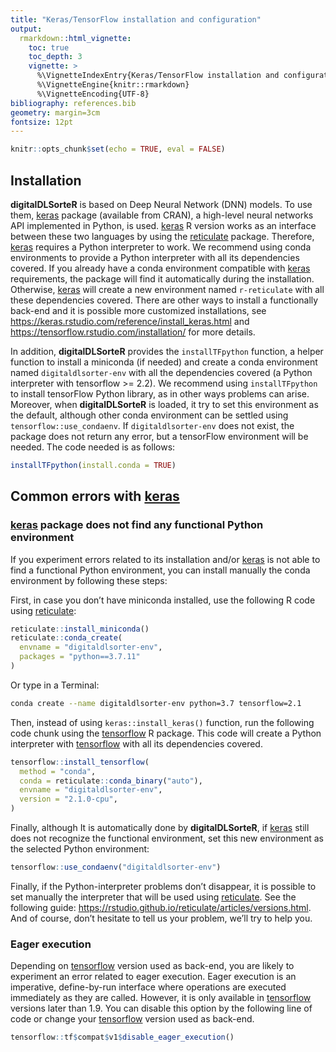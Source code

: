 ```yaml
---
title: "Keras/TensorFlow installation and configuration"
output: 
  rmarkdown::html_vignette:
    toc: true
    toc_depth: 3
    vignette: >
      %\VignetteIndexEntry{Keras/TensorFlow installation and configuration}
      %\VignetteEngine{knitr::rmarkdown}
      %\VignetteEncoding{UTF-8}
bibliography: references.bib
geometry: margin=3cm
fontsize: 12pt
---
```


```r
knitr::opts_chunk$set(echo = TRUE, eval = FALSE)
```

## Installation

**digitalDLSorteR** is based on Deep Neural Network (DNN) models. To use them, [keras](https://cran.r-project.org/package=keras) package (available from CRAN), a high-level neural networks API implemented in Python, is used. [keras](https://cran.r-project.org/package=keras) R version works as an interface between these two languages by using the [reticulate](https://cran.r-project.org/package=reticulate) package. Therefore, [keras](https://cran.r-project.org/package=keras) requires a Python interpreter to work. We recommend using conda environments to provide a Python interpreter with all its dependencies covered. If you already have a conda environment compatible with [keras](https://cran.r-project.org/package=keras) requirements, the package will find it automatically during the installation. Otherwise, [keras](https://cran.r-project.org/package=keras) will create a new environment named `r-reticulate` with all these dependencies covered. There are other ways to install a functionally back-end and it is possible more customized installations, see <https://keras.rstudio.com/reference/install_keras.html> and <https://tensorflow.rstudio.com/installation/> for more details.

In addition, **digitalDLSorteR** provides the `installTFpython` function, a helper function to install a miniconda (if needed) and create a conda environment named `digitaldlsorter-env` with all the dependencies covered (a Python interpreter with tensorflow >= 2.2). We recommend using `installTFpython` to install tensorFlow Python library, as in other ways problems can arise. Moreover, when **digitalDLSorteR** is loaded, it try to set this environment as the default, although other conda environment can be settled using `tensorflow::use_condaenv`. If `digitaldlsorter-env`  does not exist, the package does not return any error, but a tensorFlow environment will be needed. The code needed is as follows:

```r
installTFpython(install.conda = TRUE)
```

## Common errors with [keras](https://cran.r-project.org/package=keras)

### [keras](https://cran.r-project.org/package=keras) package does not find any functional Python environment

If you experiment errors related to its installation and/or [keras](https://cran.r-project.org/package=keras) is not able to find a functional Python environment, you can install manually the conda environment by following these steps:

First, in case you don't have miniconda installed, use the following R code using [reticulate](https://cran.r-project.org/package=reticulate):

```r
reticulate::install_miniconda()
reticulate::conda_create(
  envname = "digitaldlsorter-env", 
  packages = "python==3.7.11"
)
```

Or type in a Terminal:

```bash
conda create --name digitaldlsorter-env python=3.7 tensorflow=2.1
```

Then, instead of using `keras::install_keras()` function, run the following code chunk using the [tensorflow](https://cran.r-project.org/package=tensorflow) R package. This code will create a Python interpreter with [tensorflow](https://cran.r-project.org/package=tensorflow) with all its dependencies covered.

```r
tensorflow::install_tensorflow(
  method = "conda", 
  conda = reticulate::conda_binary("auto"), 
  envname = "digitaldlsorter-env", 
  version = "2.1.0-cpu",
)
```

Finally, although It is automatically done by **digitalDLSorteR**, if [keras](https://cran.r-project.org/package=keras) still does not recognize the functional environment, set this new environment as the selected Python environment:

```r
tensorflow::use_condaenv("digitaldlsorter-env")
```

Finally, if the Python-interpreter problems don't disappear, it is possible to set manually the interpreter that will be used using [reticulate](https://cran.r-project.org/package=reticulate). See the following guide: <https://rstudio.github.io/reticulate/articles/versions.html>. And of course, don't hesitate to tell us your problem, we'll try to help you.

### Eager execution

Depending on [tensorflow](https://cran.r-project.org/package=tensorflow) version used as back-end, you are likely to experiment an error related to eager execution. Eager execution is an imperative, define-by-run interface where operations are executed immediately as they are called. However, it is only available in [tensorflow](https://cran.r-project.org/package=tensorflow) versions later than 1.9. You can disable this option by the following line of code or change your [tensorflow](https://cran.r-project.org/package=tensorflow) version used as back-end.

```r
tensorflow::tf$compat$v1$disable_eager_execution()
```
